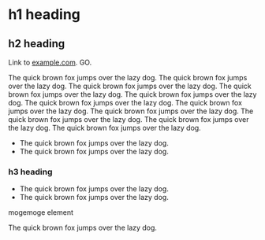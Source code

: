 # h1 heading

## h2 heading

Link to [example.com](http://example.com). GO.

The quick brown fox jumps over the lazy dog. The quick brown fox jumps over the lazy dog. The quick brown fox jumps over the lazy dog. The quick brown fox jumps over the lazy dog. The quick brown fox jumps over the lazy dog. The quick brown fox jumps over the lazy dog. The quick brown fox jumps over the lazy dog. The quick brown fox jumps over the lazy dog. The quick brown fox jumps over the lazy dog. The quick brown fox jumps over the lazy dog. The quick brown fox jumps over the lazy dog. 

- The quick brown fox jumps over the lazy dog.
- The quick brown fox jumps over the lazy dog.

### h3 heading

- The quick brown fox jumps over the lazy dog.
- The quick brown fox jumps over the lazy dog.

<Moge>mogemoge element</Moge>

The quick brown fox jumps over the lazy dog. 